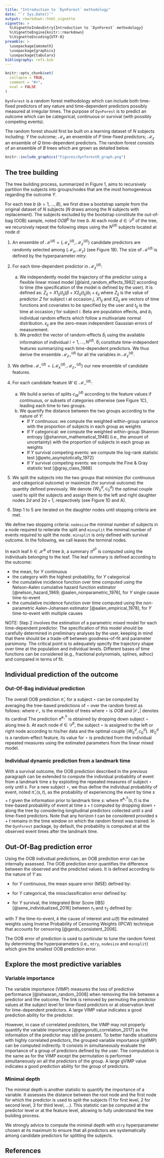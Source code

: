 ---
title: "Introduction to `DynForest` methodology"
date: "`r Sys.Date()`"
output: rmarkdown::html_vignette
vignette: >
  %\VignetteIndexEntry{Introduction to `DynForest` methodology}
  %\VignetteEngine{knitr::rmarkdown}
  %\VignetteEncoding{UTF-8}
preamble: >
  \usepackage{amsmath}
  \usepackage{graphicx}
  \usepackage{tabularx}
bibliography: refs.bib
---

```{r, include = FALSE}
knitr::opts_chunk$set(
  collapse = TRUE,
  comment = "#>",
  eval = FALSE
)
```

`DynForest` is a random forest methodology which can include both time-fixed predictors of any nature and time-dependent predictors possibly measured at irregular times. The purpose of `DynForest` is to predict an outcome which can be categorical, continuous or survival (with possibly competing events).

The random forest should first be built on a learning dataset of $N$ subjects including: $Y$ the outcome; $\mathcal{M}_x$ an ensemble of $P$ time-fixed predictors; $\mathcal{M}_z$ an ensemble of $Q$ time-dependent predictors. The random forest consists of an ensemble of $B$ trees which are grown as detailed below.

```{r dynforestRgraph, eval = TRUE, echo = FALSE, out.width = "80%", out.height = "30%", fig.cap = "Figure 1: Overall scheme of the tree building in DynForest with (A) the tree structure, (B) the node-specific treatment of time-dependent predictors to obtain time-fixed features, (C) the dichotomization of the time-fixed features, (D) the splitting rule."}
knitr::include_graphics("Figures/dynforestR_graph.png")
```

## The tree building

The tree building process, summarized in Figure 1, aims to recursively partition the subjects into groups/nodes that are the most homogeneous regarding the outcome $Y$. 

For each tree $b$ $(b = 1, ..., B)$, we first draw a bootstrap sample from the original dataset of $N$ subjects ($N$ draws among the $N$ subjects with replacement). The subjects excluded by the bootstrap constitute the out-of-bag (OOB) sample, noted $OOB^b$ for tree $b$. At each node $d \in \mathcal{D}^b$ of the tree, we recursively repeat the following steps using the $N^{(d)}$ subjects located at node $d$:

1. An ensemble of $\mathcal{M}^{(d)}=\{\mathcal{M}_x^{(d)},\mathcal{M}_z^{(d)}\}$ candidate predictors are randomly selected among $\{\mathcal{M}_x,\mathcal{M}_z\}$ (see Figure 1B). The size of $\mathcal{M}^{(d)}$ is defined by the hyperparameter $mtry$.

2. For each time-dependent predictor in $\mathcal{M}_z^{(d)}$:
    a. We independently model the trajectory of the predictor using a flexible linear mixed model [@laird_random_effects_1982] according to time (the specification of the model is defined by the user). It is defined as: $Z_{ij} = X1_{ij}(t_{ij})\beta + X2_{ij}(t_{ij})b_i + \epsilon_{ij}$ where $Z_{ij}$ is the value of predictor $Z$ for subject $i$ at occasion $j$, $X1_{ij}$ and $X2_{ij}$ are vectors of time functions and covariates to be specified by the user and $t_{ij}$ is the time at occasion $j$ for subject $i$. Beta are population effects, and $b_i$ individual random effects which follow a multivariate normal distribution. $\epsilon_{ij}$ are the zero-mean independent Gaussian errors of measurement. 
    b. We predict the vector of random-effects $\hat{b}_i$ using the available information of individual $i = 1, ..., N^{(d)}$. $\hat{b}_i$ constitute time-independent features summarizing each time-dependent predictors. We thus derive the ensemble $\mathcal{M}_{z \star}^{(d)}$ for all the variables in $\mathcal{M}_z^{(d)}$. 
    
3. We define $\mathcal{M}_\star^{(d)}=\{\mathcal{M}_x^{(d)},\mathcal{M}_{z \star}^{(d)}\}$ our new ensemble of candidate features.

4. For each candidate feature $W \in \mathcal{M}_\star^{(d)}$:
    a. We build a series of splits $c_W^{(d)}$ according to the feature values if continuous, or subsets of categories otherwise (see Figure 1C), leading each time to two groups.
    b. We quantify the distance between the two groups according to the nature of $Y$:
        * If $Y$ continuous: we compute the weighted within-group variance with the proportion of subjects in each group as weights 
        * If $Y$ categorical: we compute the weighted within-group Shannon entropy [@shannon_mathematical_1948] (i.e., the amount of uncertainty) with the proportion of subjects in each group as weights 
        * If $Y$ survival \underline{without} competing events: we compute the log-rank statistic test [@peto_asymptotically_1972]
        * If $Y$ survival \underline{with} competing events: we compute the Fine \& Gray statistic test [@gray_class_1988]

5. We split the subjects into the two groups that minimize (for continuous and categorical outcome) or maximize (for survival outcome) the quantity defined previously. We denote $\{W_0^d,c_0^d\}$ the optimal couple used to split the subjects and assign them to the left and right daughter nodes $2d$ and $2d + 1$, respectively (see Figure 1D and A).

6. Step 1 to 5 are iterated on the daughter nodes until stopping criteria are met. 

We define two stopping criteria: `nodesize` the minimal number of subjects in a node required to reiterate the split and `minsplit` the minimal number of events required to split the node. `minsplit` is only defined with survival outcome. In the following, we call leaves the terminal nodes.

In each leaf $h \in \mathcal{H}^b$ of tree $b$, a summary $\pi^{h^b}$ is computed using the individuals belonging to the leaf. The leaf summary is defined according to the outcome:

* the mean, for $Y$ continuous
* the category with the highest probability, for $Y$ categorical
* the cumulative incidence function over time computed using the Nelson-Aalen cumulative hazard function estimator [@nelson_hazard_1969; @aalen_nonparametric_1976], for $Y$ single cause time-to-event
* the cumulative incidence function over time computed using the non-parametric Aalen-Johansen estimator [@aalen_empirical_1978], for $Y$ time-to-event with multiple causes

NOTE: Step 2 involves the estimation of a parametric mixed model for each time-dependent predictor. The specification of this model should be carefully determined in preliminary analyses by the user, keeping in mind that there should be a trade-off between goodness-of-fit and parameter parsimony. The critical point is to adequately specify the trajectory shape over time at the population and individual levels. Different bases of time functions can be considered (e.g., fractional polynomials, splines, adhoc) and compared in terms of fit.

## Individual prediction of the outcome

### Out-Of-Bag individual prediction

The overall OOB prediction $\hat{\pi}_{ \star}$ for a subject $\star$ can be computed by averaging the tree-based predictions of $\star$ over the random forest as follows:
\begin{equation}
  \hat{\pi}_{ \star} = \frac{1}{|\mathcal{O}_\star|} \sum_{b \in \mathcal{O}_\star} \hat{\pi}^{h_\star^b}
\end{equation}
where $\mathcal{O}_\star$ is the ensemble of trees where $\star$ is $OOB$ and $|\mathcal{O}_\star|$ denotes its cardinal The prediction $\hat{\pi}^{h_\star^b}$ is obtained by dropping down subject $\star$ along tree $b$. At each node $d \in \mathcal{D}^b$, the subject $\star$ is assigned to the left or right node according to his/her data and the optimal couple $\{W_0^d,c_0^d\}$. $W_0^d$ is a random-effect feature, its value for $\star$ is predicted from the individual repeated measures using the estimated parameters from the linear mixed model.

### Individual dynamic prediction from a landmark time

With a survival outcome, the OOB prediction described in the previous paragraph can be extended to compute the individual probability of event from a landmark time $s$ by exploiting the repeated measures of subject $\star$ only until $s$. For a new subject $\star$, we thus define the individual probability of event, noted $\hat{\pi}_{\star}(s,t)$, as the probability of experiencing the event by time $s+t$ given the information prior to landmark time $s$:
\begin{equation}
  \hat{\pi}_{\star}(s,t) = \frac{1}{B} \sum_{b=1}^B \hat{\pi}^{h_\star^b}(s,t)
\end{equation}
where $\hat{\pi}^{h_\star^b}(s,t)$ is the tree-based probability of event at time $s+t$ computed by dropping down $\star$ along the tree by considering longitudinal predictors collected until $s$ and time-fixed predictors. Note that any horizon $t$ can be considered provided $s+t$ remains in the time window on which the random forest was trained. In the `DynForest` package, by default, the probability is computed at all the observed event times after the landmark time.

## Out-Of-Bag prediction error

Using the OOB individual predictions, an OOB prediction error can be internally assessed. The OOB prediction error quantifies the difference between the observed and the predicted values. It is defined according to the nature of $Y$ as:

* for $Y$ continuous, the mean square error (MSE) defined by:

\begin{equation}
  errOOB = \frac{1}{N} \sum_{i=1}^N ( \hat{\pi}_i - \pi_i^0 )^2
\end{equation}

* for $Y$ categorical, the missclassification error defined by: 

\begin{equation}
  errOOB = \frac{1}{N} \sum_{i=1}^N {1}_{( \hat{\pi}_i \neq \pi_i^0 )}
\end{equation}

* for $Y$ survival, the Integrated Brier Score (IBS) [@sene_individualized_2016] between $\tau_1$ and $\tau_2$ defined by: 

\begin{equation}
  errOOB = \int_{\tau_1}^{\tau_2} \frac{1}{N} \sum_{i=1}^{N}  \hat{\omega}_i(t) \Big\{ I(T_i \leq t, \delta_i = k) - 
  \hat{\pi}_{ik}(t) \Big) \Big\}^2 dt
\end{equation}

with $T$ the time-to-event, $k$ the cause of interest and $\hat{\omega}(t)$ the estimated weights using Inverse Probability of Censoring Weights (IPCW) technique that accounts for censoring [@gerds_consistent_2006].

The OOB error of prediction is used to particular to tune the random forest by determining the hyperparameters (i.e., `mtry`, `nodesize` and `minsplit`) which give the smallest OOB prediction error.


## Explore the most predictive variables

### Variable importance

The variable importance (VIMP) measures the loss of predictive performance [@ishwaran_random_2008] when removing the link between a predictor and the outcome. The link is removed by permuting the predictor values at the subject level for time-fixed predictors or at observation level for time-dependent predictors. A large VIMP value indicates a good prediction ability for the predictor. 

However, in case of correlated predictors, the VIMP may not properly quantify the variable importance [@gregorutti_correlation_2017] as the information of the predictor may still be present. To better handle situations with highly correlated predictors, the grouped variable importance (gVIMP) can be computed indirectly. It consists in simultaneously evaluate the importance of a group of predictors defined by the user. The computation is the same as for the VIMP except the permutation is performed simultaneously on all the predictors of the group. A large gVIMP value indicates a good prediction ability for the group of predictors.

### Minimal depth

The minimal depth is another statistic to quantify the importance of a variable. It assesses the distance between the root node and the first node for which the predictor is used to split the subjects (1 for first level, 2 for second level, 3 for third level, ...). This statistic can be computed at the predictor level or at the feature level, allowing to fully understand the tree building process.

We strongly advice to compute the minimal depth with `mtry` hyperparameter chosen at its maximum to ensure that all predictors are systematically among candidate predictors for splitting the subjects.


## References
